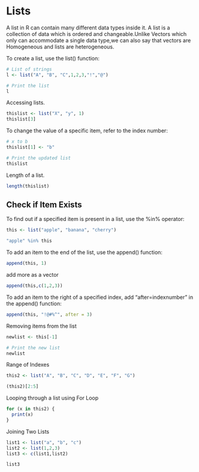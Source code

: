 # Lists

A list in R can contain many different data types inside it. A list is a collection of data which is ordered and changeable.Unlike Vectors which only can accommodate a single data type,we can also say that vectors are Homogeneous and lists are heterogeneous.

To create a list, use the list() function:

```r
# List of strings
l <- list("A", "B", "C",1,2,3,"!","@")

# Print the list
l
```

Accessing lists.

```r
thislist <- list("X", "y", 1)
thislist[3]
```

To change the value of a specific item, refer to the index number:

```r
# x to b
thislist[1] <- "b"

# Print the updated list
thislist
```

Length of a list.

```r
length(thislist)
```

## Check if Item Exists

To find out if a specified item is present in a list, use the %in% operator:

```r
this <- list("apple", "banana", "cherry")

"apple" %in% this

```

To add an item to the end of the list, use the append() function:

```r
append(this, 1)
```

add more as a vector

```r
append(this,c(1,2,3))
```

To add an item to the right of a specified index, add "after=indexnumber" in the append() function:

```r
append(this, "!@#%^", after = 3)
```

Removing items from the list

```r
newlist <- this[-1]

# Print the new list
newlist
```

Range of Indexes

```r
this2 <- list("A", "B", "C", "D", "E", "F", "G")

(this2)[2:5]
```

Looping through a list using For Loop

```r
for (x in this2) {
  print(x)
}
```

Joining Two Lists

```r
list1 <- list("a", "b", "c")
list2 <- list(1,2,3)
list3 <- c(list1,list2)

list3
```
